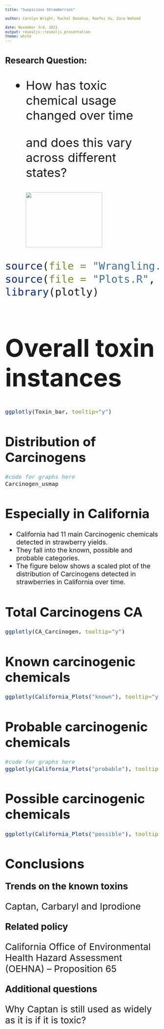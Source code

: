 ```yaml
---
title: "Suspicious Strawberries"

author: Carolyn Wright, Rachel Donahue, Ranfei Xu, Zara Waheed

date: November 3rd, 2021
output: revealjs::revealjs_presentation
theme: white
---
```



# Research Question:{data-background="backgroud.jpg"}
<div style="font-size:30pt">

<section>    

- How has toxic chemical usage changed over time 
  
  and does this vary across different states?

  
 <ul >
   <img src="strawberry.png"  height="180" width="250" style="align: center">
 </ul> 
    
</section>




```r
source(file = "Wrangling.R", echo = FALSE)
source(file = "Plots.R", echo = FALSE)
library(plotly)
```

# Overall toxin instances {data-background="backgroud.jpg"}
<div style="font-size:16pt">


```r
ggplotly(Toxin_bar, tooltip="y")     

```

# Distribution of Carcinogens {data-background="backgroud.jpg"}


```r
#code for graphs here
Carcinogen_usmap
```


# Especially in California {data-background="backgroud.jpg"}

- California had 11 main Carcinogenic chemicals detected in strawberry yields.
- They fall into the known, possible and probable categories. 
- The figure below shows a scaled plot of the distribution of Carcinogens detected in strawberries in California over time.

# Total Carcinogens CA {data-background="backgroud.jpg"}

```r


ggplotly(CA_Carcinogen, tooltip="y")
```



# Known carcinogenic chemicals  {data-background="backgroud.jpg"}

```r

ggplotly(California_Plots("known"), tooltip="y")
```

# Probable carcinogenic chemicals {data-background="backgroud.jpg"}

```r
#code for graphs here
ggplotly(California_Plots("probable"), tooltip = "y")
```

# Possible carcinogenic chemicals {data-background="backgroud.jpg"}
  

```r


ggplotly(California_Plots("possible"), tooltip = "y")
```

# Conclusions {data-background="backgroud.jpg"}


<div style="font-size:30px">


**Trends on the known toxins**


<span>
 Captan, Carbaryl and Iprodione  
</span> 
 

**Related policy**


<span>
California Office of Environmental Health Hazard Assessment (OEHNA) -- Proposition 65  
</span> 


**Additional questions**


<span>
  Why Captan is still used as widely as it is if it is toxic?
</span> 

